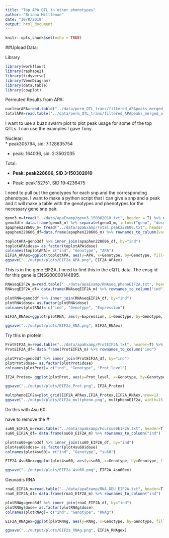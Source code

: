 ```yaml
---
title: "Top APA QTL in other phenotypes"
author: "Briana Mittleman"
date: "10/8/2018"
output: html_document
---
```


```r
knitr::opts_chunk$set(echo = TRUE)
```

##Upload Data:  

Library
```r
library(workflowr)
library(reshape2)
library(tidyverse)
library(VennDiagram)
library(data.table)
library(cowplot)
```


Permuted Results from APA:

```r
nuclearAPA=read.table("../data/perm_QTL_trans/filtered_APApeaks_merged_allchrom_refseqGenes_pheno_Nuclear_transcript_permResBH.txt", stringsAsFactors = F, header = T)
totalAPA=read.table("../data/perm_QTL_trans/filtered_APApeaks_merged_allchrom_refseqGenes_pheno_Total_transcript_permResBH.txt", stringsAsFactors = F, header=T)  
```



I want to use a buzz swarm plot to plot peak usage for some of the top QTLs. I can use the examples I gave Tony. 


Nuclear:  
* peak305794, sid: 7:128635754  

* peak: 164036, sid: 2:3502035

Total:  

* **Peak: peak228606, SID 3:150302010**

* Peak: peak152751, SID 19:4236475


I need to pull out the genotypes for each snp and the corresponding phenotype. I want to make a python script that I can give a snp and a peak and it will make a table with the genotypes and phenotypes for the necessary gene snp pair.  



```r
geno3_m=fread("../data/apaExamp/geno3_150302010.txt", header = T) %>% dplyr::select(starts_with("NA")) %>% t
geno3df= data.frame(geno3_m) %>% separate(geno3_m, into=c("geno", "dose", "extra"), sep=":") %>% dplyr::select(dose) %>% rownames_to_column(var="ind")
apaphen228606_m= fread("../data/apaExamp/Total.peak228606.txt", header = T) %>% dplyr::select(starts_with("NA")) %>% t
apaphen228606_df=data.frame(apaphen228606_m) %>% rownames_to_column(var="ind")

```

```r
toplotAPA=geno3df %>% inner_join(apaphen228606_df, by="ind")
toplotAPA$dose= as.factor(toplotAPA$dose)
colnames(toplotAPA)= c("ind", "Genotype", "APA")
EIF2A_APAex=ggplot(toplotAPA, aes(y=APA, x=Genotype, by=Genotype, fill=Genotype)) + geom_boxplot() + geom_jitter() + labs(y="APA phenotype", title="Total APA: Peak 228606, EIF2A")
ggsave("../output/plots/EIF2a_APA.png", EIF2A_APAex)
```

This is in the gene EIF2A, I need to find this in the eQTL data. The ensg id for this gene is ENSG00000144895.  

```r
RNAseqEIF2A_m=read.table("../data/apaExamp/RNAseq.phenoEIF2A.txt", header=T) %>% dplyr::select(starts_with("NA")) %>% t 
RNAseqEIF2A_df= data.frame(RNAseqEIF2A_m) %>% rownames_to_column("ind")

plotRNA=geno3df %>% inner_join(RNAseqEIF2A_df, by="ind")
plotRNA$dose= as.factor(plotRNA$dose)
colnames(plotRNA)= c("ind", "Genotype", "Expression")

EIF2A_RNAex=ggplot(plotRNA, aes(y=Expression, x=Genotype, by=Genotype, fill=Genotype)) + geom_boxplot() + geom_jitter() + labs(y="Normalized Expression", title="Gene Expression: EIF2A")

ggsave("../output/plots/EIF2a_RNA.png", EIF2A_RNAex)

```

Try this in protein:  

```r
ProtEIF2A_m=read.table("../data/apaExamp/ProtEIF2A.txt", header=T) %>% dplyr::select(starts_with("NA")) %>% t 
ProtEIF2A_df= data.frame(ProtEIF2A_m) %>% rownames_to_column("ind")

plotProt=geno3df %>% inner_join(ProtEIF2A_df, by="ind")
plotProt$dose= as.factor(plotProt$dose)
colnames(plotProt)= c("ind", "Genotype", "Prot_level")

IF2A_Protex= ggplot(plotProt, aes(y=Prot_level, x=Genotype, by=Genotype, fill=Genotype)) + geom_boxplot() + geom_jitter() + labs(y="Normalized Protein Level", title="Protein Level: EIF2A")

ggsave("../output/plots/EIF2a_Prot.png", IF2A_Protex)

```


```r
multphenoEIF2a=plot_grid(EIF2A_APAex,IF2A_Protex,EIF2A_RNAex,nrow=1)
ggsave("../output/plots/EIF2a_multpheno.png", multphenoEIF2a, width=15, height=5)
```



Do this with 4su 60:  

have to remove the #

```r
su60_EIF2A_m=read.table("../data/apaExamp/Foursu60EIF2A.txt", header=T) %>% dplyr::select(starts_with("NA")) %>% t 
su60_EIF2A_df= data.frame(su60_EIF2A_m) %>% rownames_to_column("ind")

plot4su60=geno3df %>% inner_join(su60_EIF2A_df, by="ind")
plot4su60$dose= as.factor(plot4su60$dose)
colnames(plot4su60)= c("ind", "Genotype", "su60")

EIF2A_4su60ex=ggplot(plot4su60, aes(y=su60, x=Genotype, by=Genotype, fill=Genotype)) + geom_boxplot() + geom_jitter() + labs(y="4su60", title="4su 60min Value: EIF2A")

ggsave("../output/plots/EIF2a_4su60.png", EIF2A_4su60ex)

```


Geuvadis RNA  

```r
rnaG_EIF2A_m=read.table("../data/apaExamp/RNA_GEU_EIF2A.txt", header=T) %>% dplyr::select(starts_with("NA")) %>% t 
rnaG_EIF2A_df= data.frame(rnaG_EIF2A_m) %>% rownames_to_column("ind")

plotRNAg=geno3df %>% inner_join(rnaG_EIF2A_df, by="ind")
plotRNAg$dose= as.factor(plotRNAg$dose)
colnames(plotRNAg)= c("ind", "Genotype", "RNAg")

EIF2A_RNAgex=ggplot(plotRNAg, aes(y=RNAg, x=Genotype, by=Genotype, fill=Genotype)) + geom_boxplot() + geom_jitter() + labs(y="RNA expression", title="RNA Expression Geuvadis: EIF2A")

ggsave("../output/plots/EIF2a_RNAg.png", EIF2A_RNAgex)

```
